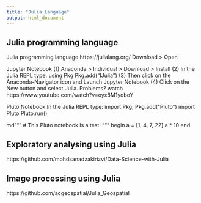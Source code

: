 ```yaml
---
title: "Julia Language"
output: html_document
---
```


## Julia programming language {-}

Julia programming language https://julialang.org/
Download > Open

Jupyter Notebook
(1) Anaconda > Individual > Download > Install
(2) In the Julia REPL type:
using Pkg
Pkg.add("IJulia")
(3) Then click on the Anaconda-Navigator icon and Launch Jupyter Notebook
(4) Click on the New button and select Julia.
Problems? watch https://www.youtube.com/watch?v=oyx8M1yoboY

Pluto Notebook
In the Julia REPL type:
import Pkg; Pkg.add("Pluto")
import Pluto
Pluto.run()

md"""
# This Pluto notebook is a test.
"""
begin
a = [1, 4, 7, 22]
	a * 10
end

## Exploratory analysing using Julia {-}

https://github.com/mohdsanadzakirizvi/Data-Science-with-Julia

## Image processing using Julia {-}

https://github.com/acgeospatial/Julia_Geospatial